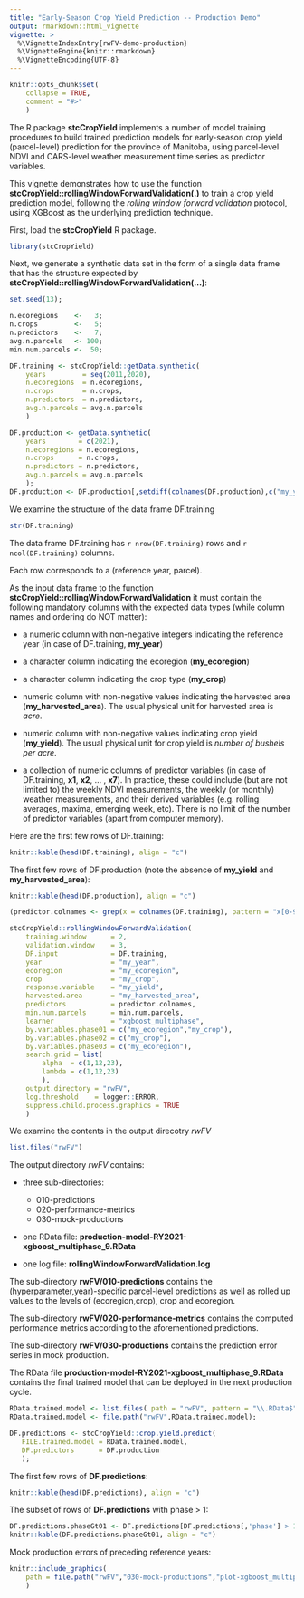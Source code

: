 ```yaml
---
title: "Early-Season Crop Yield Prediction -- Production Demo"
output: rmarkdown::html_vignette
vignette: >
  %\VignetteIndexEntry{rwFV-demo-production}
  %\VignetteEngine{knitr::rmarkdown}
  %\VignetteEncoding{UTF-8}
---
```


```r
knitr::opts_chunk$set(
    collapse = TRUE,
    comment = "#>"
    )
```
The R package **stcCropYield** implements a number of model training procedures
to build trained prediction models for early-season crop yield (parcel-level)
prediction for the province of Manitoba, using parcel-level NDVI and CARS-level
weather measurement time series as predictor variables.

This vignette demonstrates how to use the function
**stcCropYield::rollingWindowForwardValidation(.)**
to train a crop yield prediction model,
following the *rolling window forward validation* protocol,
using XGBoost as the underlying prediction technique.

First, load the **stcCropYield** R package.
```r
library(stcCropYield)
```
Next, we generate a synthetic data set in the form of a single data frame
that has the structure expected by
**stcCropYield::rollingWindowForwardValidation(...)**:
```r
set.seed(13);

n.ecoregions    <-   3;
n.crops         <-   5;
n.predictors    <-   7;
avg.n.parcels   <- 100;
min.num.parcels <-  50;

DF.training <- stcCropYield::getData.synthetic(
    years         = seq(2011,2020),
    n.ecoregions  = n.ecoregions,
    n.crops       = n.crops,
    n.predictors  = n.predictors,
    avg.n.parcels = avg.n.parcels
    )

DF.production <- getData.synthetic(
    years        = c(2021),
    n.ecoregions = n.ecoregions,
    n.crops      = n.crops,
    n.predictors = n.predictors,
    avg.n.parcels = avg.n.parcels
    );
DF.production <- DF.production[,setdiff(colnames(DF.production),c("my_yield","my_harvested_area"))]
```
We examine the structure of the data frame DF.training
```r
str(DF.training)
```
The data frame DF.training has `r nrow(DF.training)` rows and
`r ncol(DF.training)` columns.

Each row corresponds to a (reference year, parcel).

As the input data frame to the function
**stcCropYield::rollingWindowForwardValidation**
it must contain the following mandatory columns with the expected data types
(while column names and ordering do NOT matter):

* a numeric column with non-negative integers indicating the reference year
  (in case of DF.training, **my_year**)

* a character column indicating the ecoregion (**my_ecoregion**)

* a character column indicating the crop type (**my_crop**)

* numeric column with non-negative values indicating the harvested area
  (**my_harvested_area**).
  The usual physical unit for harvested area is *acre*.

* numeric column with non-negative values indicating crop yield (**my_yield**).
  The usual physical unit for crop yield is *number of bushels per acre*.

* a collection of numeric columns of predictor variables
  (in case of DF.training, **x1**, **x2**, ... , **x7**).
  In practice, these could include (but are not limited to)
  the weekly NDVI measurements,
  the weekly (or monthly) weather measurements, and
  their derived variables (e.g. rolling averages, maxima, emerging week, etc).
  There is no limit of the number of predictor variables
  (apart from computer memory).

Here are the first few rows of DF.training:
```r
knitr::kable(head(DF.training), align = "c")
```

The first few rows of DF.production (note the absence of **my_yield** and **my_harvested_area**):
```r
knitr::kable(head(DF.production), align = "c")
```

``` r
(predictor.colnames <- grep(x = colnames(DF.training), pattern = "x[0-9]*", value = TRUE))
```

```r
stcCropYield::rollingWindowForwardValidation(
    training.window      = 2,
    validation.window    = 3,
    DF.input             = DF.training,
    year                 = "my_year",
    ecoregion            = "my_ecoregion",
    crop                 = "my_crop",
    response.variable    = "my_yield",
    harvested.area       = "my_harvested_area",
    predictors           = predictor.colnames,
    min.num.parcels      = min.num.parcels,
    learner              = "xgboost_multiphase",
    by.variables.phase01 = c("my_ecoregion","my_crop"),
    by.variables.phase02 = c("my_crop"),
    by.variables.phase03 = c("my_ecoregion"),
    search.grid = list(
        alpha  = c(1,12,23),
        lambda = c(1,12,23)
        ),
    output.directory = "rwFV",
    log.threshold    = logger::ERROR,
    suppress.child.process.graphics = TRUE
    )
```
We examine the contents in the output direcotry *rwFV*
```r
list.files("rwFV")
```
The output directory *rwFV* contains:

* three sub-directories:
  * 010-predictions
  * 020-performance-metrics
  * 030-mock-productions

* one RData file: **production-model-RY2021-xgboost_multiphase_9.RData**

* one log file: **rollingWindowForwardValidation.log**

The sub-directory **rwFV/010-predictions** contains the
(hyperparameter,year)-specific parcel-level predictions
as well as rolled up values to the levels of (ecoregion,crop), crop and
ecoregion.

The sub-directory **rwFV/020-performance-metrics** contains the computed performance
metrics according to the aforementioned predictions.

The sub-directory **rwFV/030-productions** contains the prediction error series
in mock production.

The RData file **production-model-RY2021-xgboost_multiphase_9.RData** contains
the final trained model that can be deployed in the next production cycle.

```r
RData.trained.model <- list.files( path = "rwFV", pattern = "\\.RData$" );
RData.trained.model <- file.path("rwFV",RData.trained.model);

DF.predictions <- stcCropYield::crop.yield.predict(
   FILE.trained.model = RData.trained.model,
   DF.predictors      = DF.production
   );
```

The first few rows of **DF.predictions**:
```r
knitr::kable(head(DF.predictions), align = "c")
```

The subset of rows of **DF.predictions** with phase > 1:
```r
DF.predictions.phaseGt01 <- DF.predictions[DF.predictions[,'phase'] > 1,]
knitr::kable(DF.predictions.phaseGt01, align = "c")
```

Mock production errors of preceding reference years:
```r
knitr::include_graphics(
    path = file.path("rwFV","030-mock-productions","plot-xgboost_multiphase-mockProdErr-vs-year.png")
    )
```
